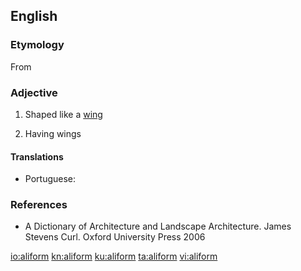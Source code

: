 ==English==

===Etymology===
From {{etyl|la|en}} {{m|la|ala||wing}} {{suffix||form|lang=en}}

===Adjective===
{{en-adj}}

# Shaped like a [[wing]]
# {{label|en|of a building}} Having wings

====Translations====
{{trans-top|shaped like a wing}}
* Portuguese: {{t+|pt|aliforme}}
{{trans-mid}}
{{trans-bottom}}

===References===
* A Dictionary of Architecture and Landscape Architecture. James Stevens Curl. Oxford University Press 2006

[[io:aliform]]
[[kn:aliform]]
[[ku:aliform]]
[[ta:aliform]]
[[vi:aliform]]